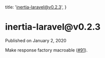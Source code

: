 
  title: 'inertia-laravel@v0.2.3',
}

<h1>inertia-laravel@v0.2.3</h1>

<div className="-mt-8 mb-12 text-base font-medium text-gray-600">Published on January 2, 2020</div>

Make response factory macroable ([#91](https://github.com/inertiajs/inertia-laravel/pull/91)).
